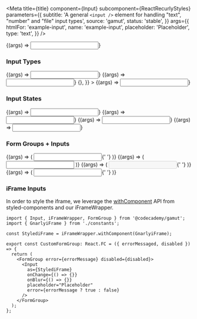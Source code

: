 

<Meta
  title={title}
  component={Input}
  subcomponent={ReactRecurlyStyles}
  parameters={{
    subtitle:
      'A general `<input />` element for handling "text", "number" and "file" input types',
    source: 'gamut',
    status: 'stable',
  }}
  args={{
    htmlFor: 'example-input',
    name: 'example-input',
    placeholder: 'Placeholder',
    type: 'text',
  }}
/>

<Canvas>
  <Story name="Input">{(args) => <Input {...args} />}</Story>
</Canvas>

<PropsTable story="Input" />

### Input Types

<Canvas>
  <Story
    name="Text"
    args={{
      htmlFor: 'example-text',
      defaultValue: 'Text',
      name: 'example-text',
      type: 'text',
      showRequired: true,
    }}
  >
    {(args) => <Input {...args} />}
  </Story>
  <Story
    name="Number"
    args={{
      htmlFor: 'example-number',
      name: 'example-number',
      type: 'number',
      defaultValue: 1,
    }}
  >
    {(args) => <Input {...args} />}
  </Story>
  <Story
    name="File"
    args={{
      htmlFor: 'example-file',
      name: 'example-file',
      type: 'file',
      value: '',
      onChange: () => {},
    }}
  >
    {(args) => <Input {...args} />}
  </Story>
</Canvas>

### Input States

<Canvas>
  <Story
    name="Error"
    args={{
      htmlFor: 'example-error',
      defaultValue: 'Error',
      name: 'example-error',
      error: true,
    }}
  >
    {(args) => <Input {...args} />}
  </Story>
  <Story
    name="Validated"
    args={{
      htmlFor: 'example-valid',
      name: 'example-placeholder',
      placeholder: 'Placeholder',
      defaultValue: 'Verified Text',
      valid: true,
    }}
  >
    {(args) => <Input {...args} />}
  </Story>
  <Story
    name="Placeholder"
    args={{
      htmlFor: 'example-placeholder',
      name: 'example-placeholder',
      placeholder: 'Placeholder',
      defaultValue: undefined,
    }}
  >
    {(args) => <Input {...args} />}
  </Story>
  <Story
    name="Disabled"
    args={{
      htmlFor: 'example-disabled',
      name: 'example-disabled',
      placeholder: 'Disabled',
      disabled: true,
      defaultValue: undefined,
    }}
  >
    {(args) => <Input {...args} />}
  </Story>
</Canvas>

### Form Groups + Inputs

<Canvas>
  <Story
    name="FormExamples"
    args={{
      htmlFor: 'example-123',
      defaultValue: '123',
      name: 'example-123',
    }}
  >
    {(args) => (
      <FormGroup label="i am a smol label">
        <Input {...args} />{' '}
      </FormGroup>
    )}
  </Story>
  <Story
    name="FormErrorExamples"
    args={{
      htmlFor: 'example-123',
      defaultValue: '123',
      name: 'example-123',
      error: true,
    }}
  >
    {(args) => (
      <FormGroup
        label="i am also smol label, but something is wrong."
        error="this is not updog."
      >
        <Input {...args} />
      </FormGroup>
    )}
  </Story>
  <Story
    name="FormLargeExample"
    args={{
      htmlFor: 'example-123',
      name: 'example-123',
      placeholder: 'Placeholder',
    }}
  >
    {(args) => (
      <FormGroup label="i am a large disabled label" labelSize="large" disabled>
        <Input disabled {...args} />{' '}
      </FormGroup>
    )}
  </Story>
  <Story
    name="FormLargeErrorExample"
    args={{
      htmlFor: 'example-123',
      defaultValue: '123',
      name: 'example-123',
      error: true,
    }}
  >
    {(args) => (
      <FormGroup
        label="i am also large label, but something is wrong."
        error="this is still not updog..."
        labelSize="large"
      >
        <Input {...args} />{' '}
      </FormGroup>
    )}
  </Story>
</Canvas>

### iFrame Inputs

In order to style the iframe, we leverage the [withComponent](https://styled-components.com/docs/api) API from styled-components and our iFrameWrapper.

```tsx
import { Input, iFrameWrapper, FormGroup } from '@codecademy/gamut';
import { GnarlyiFrame } from './constants';

const StylediFrame = iFrameWrapper.withComponent(GnarlyiFrame);

export const CustomFormGroup: React.FC = ({ errorMessaged, disabled }) => {
  return (
    <FormGroup error={errorMessage} disabled={disabled}>
      <Input
        as={StylediFrame}
        onChange={() => {}}
        onBlur={() => {}}
        placeholder="Placeholder"
        error={errorMessage ? true : false}
      />
    </FormGroup>
  );
};
```
